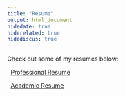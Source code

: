 ```yaml
---
title: "Resume"
output: html_document
hidedate: true
hiderelated: true
hidediscus: true
---
```


Check out some of my resumes below:


</i> &nbsp; [Professional Resume](/professionalresume/)

</i> &nbsp; [Academic Resume](/academicresume/)

<!--
<i class="fa fa-pie-chart"></i> 
<i class="fa fa-tasks"></i> 
-->
